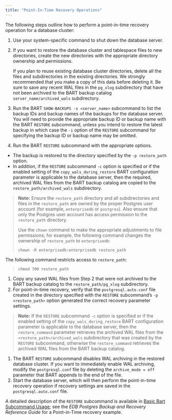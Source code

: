 ```yaml
---
title: "Point-In-Time Recovery Operations"
---
```


<div id="point_in_time_recovery_operation" class="registered_link"></div>


The following steps outline how to perform a point-in-time recovery operation for a database cluster:

1.  Use your system-specific command to shut down the database server.

2.  If you want to restore the database cluster and tablespace files to new directories, create the new directories with the appropriate directory ownership and permissions.

    If you plan to reuse existing database cluster directories, delete all the files and subdirectories in the existing directories. We strongly recommended that you make a copy of this data before deleting it. Be sure to save any recent WAL files in the `pg_xlog` subdirectory that have not been archived to the BART backup catalog `server_name/archived_wals` subdirectory.

3.  Run the BART `SHOW-BACKUPS -s <server_name>` subcommand to list the backup IDs and backup names of the backups for the database server. You will need to provide the appropriate backup ID or backup name with the BART `RESTORE` subcommand, unless you intend to restore the latest backup in which case the `-i` option of the `RESTORE` subcommand for specifying the backup ID or backup name may be omitted.

4.  Run the BART `RESTORE` subcommand with the appropriate options.

-   The backup is restored to the directory specified by the `-p restore_path` option.
-   In addition, if the `RESTORE` subcommand `-c` option is specified or if the enabled setting of the `copy_wals_during_restore` BART configuration parameter is applicable to the database server, then the required, archived WAL files from the BART backup catalog are copied to the `restore_path/archived_wals` subdirectory.

> **Note:** Ensure the `restore_path` directory and all subdirectories and files in the `restore_path` are owned by the proper Postgres user account (for example, `enterprisedb` or `postgres`). Also ensure that only the Postgres user account has access permission to the `restore_path` directory.
>
> Use the `chown` command to make the appropriate adjustments to file permissions; for example, the following command changes the ownership of `restore_path` to `enterprisedb`:
>
> `chown -R enterprisedb:enterprisedb restore_path`
>
>

The following command restricts access to `restore_path`:

> `chmod 700 restore_path`

1.  Copy any saved WAL files from Step 2 that were not archived to the BART backup catalog to the `restore_path/pg_xlog` subdirectory.
2.  For point-in-time recovery, verify that the `postgresql.auto.conf` file created in the directory specified with the `RESTORE` subcommand’s `-p <restore_path>` option generated the correct recovery parameter settings.

> **Note:** If the `RESTORE` subcommand `-c` option is specified or if the enabled setting of the `copy_wals_during_restore` BART configuration parameter is applicable to the database server, then the `restore_command` parameter retrieves the archived WAL files from the `<restore_path>/archived_wals` subdirectory that was created by the `RESTORE` subcommand, otherwise the `restore_command` retrieves the archived WAL files from the BART backup catalog.
>
>

1.  The BART `RESTORE` subcommand disables WAL archiving in the restored database cluster. If you want to immediately enable WAL archiving, modify the `postgresql.conf` file by deleting the `archive_mode = off` parameter that BART appends to the end of the file.
2.  Start the database server, which will then perform the point-in-time recovery operation if recovery settings are saved in the `postgresql.auto.conf` file.

A detailed description of the `RESTORE` subcommand is available in [Basic Bart Subcommand Usage](../../04_using_bart/03_basic_bart_subcommand_usage/#basic_bart_subcommand_usage); see the *EDB Postgres Backup and Recovery Reference Guide* for a Point-in-Time recovery example.
